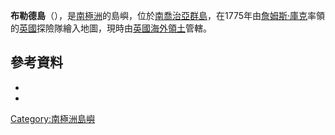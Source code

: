 {{Coord|54|54|S|36|7|W|source:GNIS|display=title}}

'''布勒德島'''（{{lang-en|Brøde Island}}），是[[南極洲|南極洲]]的島嶼，位於[[南喬治亞群島|南喬治亞群島]]，在1775年由[[詹姆斯·庫克|詹姆斯·庫克]]率領的[[英國|英國]]探險隊繪入地圖，現時由[[英國海外領土|英國海外領土]]管轄。

==參考資料==
*{{cite gnis | type = antarid | id = 1974| name = Brøde Island| accessdate = 2011-09-14}}
*{{usgs-gazetteer|id=1974|name=Brøde Island}}

{{Antarctica-geo-stub}}
[[Category:南極洲島嶼|Category:南極洲島嶼]]